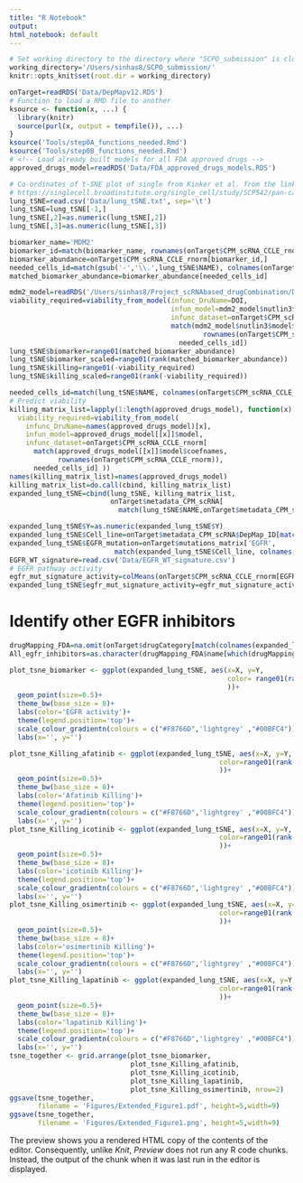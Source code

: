 ```yaml
---
title: "R Notebook"
output:
html_notebook: default
---
```


```r
# Set working directory to the directory where "SCPO_submission" is cloned.
working_directory='/Users/sinhas8/SCPO_submission/'
knitr::opts_knit$set(root.dir = working_directory)
```
<!-- Plot Figure 1D-E:  -->
<!-- Plot 1D-E represents single cells from cell lines (lung or non-lung) from DepMap-->
```r
onTarget=readRDS('Data/DepMapv12.RDS')
# Function to load a RMD file to another
ksource <- function(x, ...) {
  library(knitr)
  source(purl(x, output = tempfile()), ...)
}
ksource('Tools/step0A_functions_needed.Rmd')
ksource('Tools/step0B_functions_needed.Rmd')
# <!-- Load already built models for all FDA approved drugs -->
approved_drugs_model=readRDS('Data/FDA_approved_drugs_models.RDS')
```
<!-- Load required TSNE mapping information for each single cells -->
```r
# Co-ordinates of t-SNE plot of single from Kinker et al. from the link below
# https://singlecell.broadinstitute.org/single_cell/study/SCP542/pan-cancer-cell-line-heterogeneity#study-download
lung_tSNE=read.csv('Data/lung_tSNE.txt', sep='\t')
lung_tSNE=lung_tSNE[-1,]
lung_tSNE[,2]=as.numeric(lung_tSNE[,2])
lung_tSNE[,3]=as.numeric(lung_tSNE[,3])
```
<!-- Biomarker Preprocessing -->
<!-- TSNE plots -->
```r
biomarker_name='MDM2'
biomarker_id=match(biomarker_name, rownames(onTarget$CPM_scRNA_CCLE_rnorm))
biomarker_abundance=onTarget$CPM_scRNA_CCLE_rnorm[biomarker_id,]
needed_cells_id=match(gsub('-','\\.',lung_tSNE$NAME), colnames(onTarget$CPM_scRNA_CCLE_rnorm))
matched_biomarker_abundance=biomarker_abundance[needed_cells_id]

mdm2_model=readRDS('/Users/sinhas8/Project_scRNAbased_drugCombination/Data/resp_model_nutlin_3.RDS')
viability_required=viability_from_model(infunc_DruName=DOI,
                                        infun_model=mdm2_model$nutlin3$model,
                                        infunc_dataset=onTarget$CPM_scRNA_CCLE_rnorm[
                                        match(mdm2_model$nutlin3$model$coefnames, 
                                                rownames(onTarget$CPM_scRNA_CCLE_rnorm)),
                                          needed_cells_id])
lung_tSNE$biomarker=range01(matched_biomarker_abundance)
lung_tSNE$biomarker_scaled=range01(rank(matched_biomarker_abundance))
lung_tSNE$killing=range01(-viability_required)
lung_tSNE$killing_scaled=range01(rank(-viability_required))
```
<!-- Find other EGFR inhibitors -->
<!-- Load The models to Predict Killing -->
```r
needed_cells_id=match(lung_tSNE$NAME, colnames(onTarget$CPM_scRNA_CCLE_rnorm))
# Predict viability
killing_matrix_list=lapply(1:length(approved_drugs_model), function(x) 
  viability_required=viability_from_model(
    infunc_DruName=names(approved_drugs_model)[x],
    infun_model=approved_drugs_model[[x]]$model,
    infunc_dataset=onTarget$CPM_scRNA_CCLE_rnorm[
      match(approved_drugs_model[[x]]$model$coefnames, 
            rownames(onTarget$CPM_scRNA_CCLE_rnorm)),
      needed_cells_id] ))
names(killing_matrix_list)=names(approved_drugs_model)
killing_matrix_list=do.call(cbind, killing_matrix_list)
expanded_lung_tSNE=cbind(lung_tSNE, killing_matrix_list,
                         onTarget$metadata_CPM_scRNA[
                           match(lung_tSNE$NAME,onTarget$metadata_CPM_scRNA$NAME), 10:21])
```
<!-- Other major EGFR inhibitors -->
```r
expanded_lung_tSNE$Y=as.numeric(expanded_lung_tSNE$Y)
expanded_lung_tSNE$Cell_line=onTarget$metadata_CPM_scRNA$DepMap_ID[match(expanded_lung_tSNE$NAME, onTarget$metadata_CPM_scRNA$NAME)]
expanded_lung_tSNE$EGFR_mutation=onTarget$mutations_matrix['EGFR',
                          match(expanded_lung_tSNE$Cell_line, colnames(onTarget$mutations_matrix))]
EGFR_WT_signature=read.csv('Data/EGFR_WT_signature.csv')
# EGFR pathway activity
egfr_mut_signature_activity=colMeans(onTarget$CPM_scRNA_CCLE_rnorm[EGFR_WT_signature$x,])
expanded_lung_tSNE$egfr_mut_signature_activity=egfr_mut_signature_activity[match(expanded_lung_tSNE$NAME, names(egfr_mut_signature_activity))]
```
# Identify other EGFR inhibitors
```r
drugMapping_FDA=na.omit(onTarget$drugCategory[match(colnames(expanded_lung_tSNE), onTarget$drugCategory$name),])
All_egfr_inhibitors=as.character(drugMapping_FDA$name[which(drugMapping_FDA$moa=='EGFR inhibitor')])
```
<!-- Create UMAP-based killing for these drugs -->
```r
plot_tsne_biomarker <- ggplot(expanded_lung_tSNE, aes(x=X, y=Y,
                                                      color= range01(rank(-as.numeric(egfr_mut_signature_activity)))
                                                      ))+
  geom_point(size=0.5)+
  theme_bw(base_size = 8)+
  labs(color='EGFR activity')+
  theme(legend.position='top')+
  scale_colour_gradientn(colours = c("#F8766D",'lightgrey' ,"#00BFC4"))+
  labs(x='', y='')

plot_tsne_Killing_afatinib <- ggplot(expanded_lung_tSNE, aes(x=X, y=Y,
                                                    color=range01(rank(-as.numeric(afatinib)))
                                                    ))+
  geom_point(size=0.5)+
  theme_bw(base_size = 8)+
  labs(color='Afatinib Killing')+
  theme(legend.position='top')+
  scale_colour_gradientn(colours = c("#F8766D",'lightgrey' ,"#00BFC4"))+
  labs(x='', y='')
plot_tsne_Killing_icotinib <- ggplot(expanded_lung_tSNE, aes(x=X, y=Y,
                                                    color=range01(rank(-as.numeric(icotinib)))
                                                    ))+
  geom_point(size=0.5)+
  theme_bw(base_size = 8)+
  labs(color='icotinib Killing')+
  theme(legend.position='top')+
  scale_colour_gradientn(colours = c("#F8766D",'lightgrey' ,"#00BFC4"))+
  labs(x='', y='')
plot_tsne_Killing_osimertinib <- ggplot(expanded_lung_tSNE, aes(x=X, y=Y,
                                                    color=range01(rank(-as.numeric(osimertinib)))
                                                    ))+
  geom_point(size=0.5)+
  theme_bw(base_size = 8)+
  labs(color='osimertinib Killing')+
  theme(legend.position='top')+
  scale_colour_gradientn(colours = c("#F8766D",'lightgrey' ,"#00BFC4"))+
  labs(x='', y='')
plot_tsne_Killing_lapatinib <- ggplot(expanded_lung_tSNE, aes(x=X, y=Y,
                                                    color=range01(rank(-as.numeric(lapatinib)))
                                                    ))+
  geom_point(size=0.5)+
  theme_bw(base_size = 8)+
  labs(color='lapatinib Killing')+
  theme(legend.position='top')+
  scale_colour_gradientn(colours = c("#F8766D",'lightgrey' ,"#00BFC4"))+
  labs(x='', y='')
tsne_together <- grid.arrange(plot_tsne_biomarker,
                              plot_tsne_Killing_afatinib,
                              plot_tsne_Killing_icotinib,
                              plot_tsne_Killing_lapatinib,
                              plot_tsne_Killing_osimertinib, nrow=2)
ggsave(tsne_together,
       filename = 'Figures/Extended_Figure1.pdf', height=5,width=9)
ggsave(tsne_together,
       filename = 'Figures/Extended_Figure1.png', height=5,width=9)
```

The preview shows you a rendered HTML copy of the contents of the editor. Consequently, unlike *Knit*, *Preview* does not run any R code chunks. Instead, the output of the chunk when it was last run in the editor is displayed.